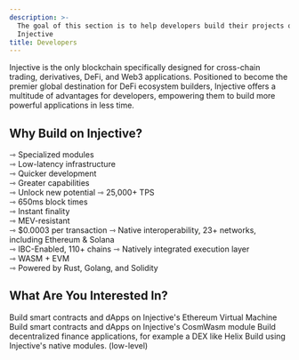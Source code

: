 ```yaml
---
description: >-
  The goal of this section is to help developers build their projects on
  Injective
title: Developers
---
```


Injective is the only blockchain specifically designed for cross-chain trading, derivatives, DeFi, and Web3 applications. Positioned to become the premier global destination for DeFi ecosystem builders, Injective offers a multitude of advantages for developers, empowering them to build more powerful applications in less time.

## Why Build on Injective?

<Columns cols={2}>
  <Card
    title="Optimized for DeFi"
    arrow="true"
    icon="panel-left-close"
    img="">
    ⇾ Specialized modules<br />
    ⇾ Low-latency infrastructure<br/ >
    ⇾ Quicker development<br />
    ⇾ Greater capabilities<br />
    ⇾ Unlock new potential
  </Card>
  <Card
    title="Commercial-Grade Scalability"
    arrow="true"
    icon="panel-left-close"
    img="">
    ⇾ 25,000+ TPS<br />
    ⇾ 650ms block times<br />
    ⇾ Instant finality<br />
    ⇾ MEV-resistant<br />
    ⇾ $0.0003 per transaction
  </Card>
  <Card
    title="Highly Interoperable"
    arrow="true"
    icon="panel-left-close"
    img="">
    ⇾ Native interoperability, 23+ networks, including Ethereum &amp; Solana<br />
    ⇾ IBC-Enabled, 110+ chains
  </Card>
  <Card
    title="Intuitive Developer Experience"
    arrow="true"
    icon="panel-left-close"
    img="">
    ⇾ Natively integrated execution layer<br />
    ⇾ WASM + EVM<br />
    ⇾ Powered by Rust, Golang, and Solidity
  </Card>
</Columns>

## What Are You Interested In?

<Columns cols={2}>
  <Card
    title="EVM"
    href="../developers-evm/"
    arrow="true"
    cta="Click here"
    icon="panel-left-close"
    img="/img/dev-hero.png">
    Build smart contracts and dApps on Injective's Ethereum Virtual Machine
  </Card>
  <Card
    title="Cosmwasm"
    href="../developers-cosmwasm/"
    arrow="true"
    cta="Click here"
    icon="panel-left-close"
    img="/img/launch-token-hero.png">
    Build smart contracts and dApps on Injective's CosmWasm module
  </Card>
  <Card
    title="DeFi"
    href="../developers-defi/"
    arrow="true"
    cta="Click here"
    icon="panel-left-close"
    img="/img/trader-hero.png">
    Build decentralized finance applications, for example a DEX like Helix
  </Card>
  <Card
    title="Native Modules"
    href="../developers-native/"
    arrow="true"
    cta="Click here"
    icon="panel-left-close"
    img="/img/trader-hero.png">
    Build using Injective's native modules. (low-level)
  </Card>
</Columns>
